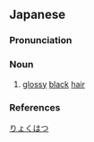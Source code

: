 ==Japanese==
{{ja-kanjitab|りょく|はつ|yomi=o}}

===Pronunciation===
{{ja-pron|yomi=kanon|りょくはつ|acc=0|acc_ref=DJR}}

===Noun===
{{ja-noun|りょくはつ}}

# [[glossy]] [[black]] [[hair]]

===References===
<references/>

[[Category:ja:Hair|りょくはつ]]